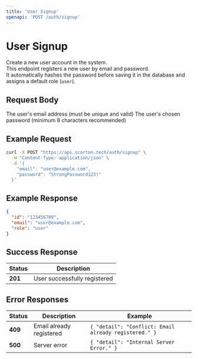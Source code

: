 ```yaml
---
title: 'User Signup'
openapi: 'POST /auth/signup'
---
```


# User Signup

Create a new user account in the system.  
This endpoint registers a new user by email and password.  
It automatically hashes the password before saving it in the database and assigns a default role (`user`).

## Request Body

<ParamField body="email" type="string" required={true}>
  The user's email address (must be unique and valid)
</ParamField>

<ParamField body="password" type="string" required={true}>
  The user's chosen password (minimum 8 characters recommended)
</ParamField>

## Example Request

```bash
curl -X POST "https://api.scorton.tech/auth/signup" \
  -H "Content-Type: application/json" \
  -d '{
    "email": "user@example.com",
    "password": "StrongPassword123!"
  }'
```

## Example Response

```json
{
  "id": "123456789",
  "email": "user@example.com",
  "role": "user"
}
```

## Success Response

| Status | Description |
|---------|-------------|
| **201** | User successfully registered |

## Error Responses

| Status | Description | Example |
|---------|--------------|----------|
| **409** | Email already registered | ```{ "detail": "Conflict: Email already registered." } ``` |
| **500** | Server error | ```{ "detail": "Internal Server Error." } ``` |
